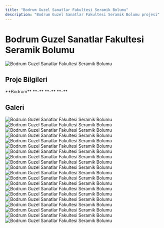```yaml
---
title: "Bodrum Guzel Sanatlar Fakultesi Seramik Bolumu"
description: "Bodrum Guzel Sanatlar Fakultesi Seramik Bolumu projesi"
---
```


# Bodrum Guzel Sanatlar Fakultesi Seramik Bolumu

<Frame>
  <img src="https://res.cloudinary.com/dcc07g3za/image/upload/v1758148167/7.jpg" alt="Bodrum Guzel Sanatlar Fakultesi Seramik Bolumu" />
</Frame>

## Proje Bilgileri

<CardGroup cols={2}>
  <Card title="Konum" icon="location-dot">
    **Bodrum**
  </Card>
  <Card title="Yıl" icon="calendar">
    **-**
  </Card>
  <Card title="Tip" icon="building">
    **-**
  </Card>
  <Card title="Durum" icon="check">
    **-**
  </Card>
</CardGroup>

## Galeri

<CardGroup cols={3}>
  <Card>
    <Frame>
      <img src="https://res.cloudinary.com/dcc07g3za/image/upload/v1758148167/7.jpg" alt="Bodrum Guzel Sanatlar Fakultesi Seramik Bolumu" />
    </Frame>
  </Card>
  <Card>
    <Frame>
      <img src="https://res.cloudinary.com/dcc07g3za/image/upload/v1758148168/9.jpg" alt="Bodrum Guzel Sanatlar Fakultesi Seramik Bolumu" />
    </Frame>
  </Card>
  <Card>
    <Frame>
      <img src="https://res.cloudinary.com/dcc07g3za/image/upload/v1758148170/12.jpg" alt="Bodrum Guzel Sanatlar Fakultesi Seramik Bolumu" />
    </Frame>
  </Card>
  <Card>
    <Frame>
      <img src="https://res.cloudinary.com/dcc07g3za/image/upload/v1758148171/2.jpg" alt="Bodrum Guzel Sanatlar Fakultesi Seramik Bolumu" />
    </Frame>
  </Card>
  <Card>
    <Frame>
      <img src="https://res.cloudinary.com/dcc07g3za/image/upload/v1758148176/6yeni.jpg" alt="Bodrum Guzel Sanatlar Fakultesi Seramik Bolumu" />
    </Frame>
  </Card>
  <Card>
    <Frame>
      <img src="https://res.cloudinary.com/dcc07g3za/image/upload/v1758148178/13.jpg" alt="Bodrum Guzel Sanatlar Fakultesi Seramik Bolumu" />
    </Frame>
  </Card>
  <Card>
    <Frame>
      <img src="https://res.cloudinary.com/dcc07g3za/image/upload/v1758148181/4.jpg" alt="Bodrum Guzel Sanatlar Fakultesi Seramik Bolumu" />
    </Frame>
  </Card>
  <Card>
    <Frame>
      <img src="https://res.cloudinary.com/dcc07g3za/image/upload/v1758148182/6.jpg" alt="Bodrum Guzel Sanatlar Fakultesi Seramik Bolumu" />
    </Frame>
  </Card>
  <Card>
    <Frame>
      <img src="https://res.cloudinary.com/dcc07g3za/image/upload/v1758148183/11.jpg" alt="Bodrum Guzel Sanatlar Fakultesi Seramik Bolumu" />
    </Frame>
  </Card>
  <Card>
    <Frame>
      <img src="https://res.cloudinary.com/dcc07g3za/image/upload/v1758148186/3.jpg" alt="Bodrum Guzel Sanatlar Fakultesi Seramik Bolumu" />
    </Frame>
  </Card>
  <Card>
    <Frame>
      <img src="https://res.cloudinary.com/dcc07g3za/image/upload/v1758148191/5yeni.jpg" alt="Bodrum Guzel Sanatlar Fakultesi Seramik Bolumu" />
    </Frame>
  </Card>
  <Card>
    <Frame>
      <img src="https://res.cloudinary.com/dcc07g3za/image/upload/v1758148193/10.jpg" alt="Bodrum Guzel Sanatlar Fakultesi Seramik Bolumu" />
    </Frame>
  </Card>
  <Card>
    <Frame>
      <img src="https://res.cloudinary.com/dcc07g3za/image/upload/v1758148195/15.jpg" alt="Bodrum Guzel Sanatlar Fakultesi Seramik Bolumu" />
    </Frame>
  </Card>
  <Card>
    <Frame>
      <img src="https://res.cloudinary.com/dcc07g3za/image/upload/v1758148196/5.jpg" alt="Bodrum Guzel Sanatlar Fakultesi Seramik Bolumu" />
    </Frame>
  </Card>
  <Card>
    <Frame>
      <img src="https://res.cloudinary.com/dcc07g3za/image/upload/v1758148201/7yeni.jpg" alt="Bodrum Guzel Sanatlar Fakultesi Seramik Bolumu" />
    </Frame>
  </Card>
  <Card>
    <Frame>
      <img src="https://res.cloudinary.com/dcc07g3za/image/upload/v1758147032/3%20%281%29.jpg" alt="Bodrum Guzel Sanatlar Fakultesi Seramik Bolumu" />
    </Frame>
  </Card>
  <Card>
    <Frame>
      <img src="https://res.cloudinary.com/dcc07g3za/image/upload/v1758148205/14.jpg" alt="Bodrum Guzel Sanatlar Fakultesi Seramik Bolumu" />
    </Frame>
  </Card>
  <Card>
    <Frame>
      <img src="https://res.cloudinary.com/dcc07g3za/image/upload/v1758148206/16.jpg" alt="Bodrum Guzel Sanatlar Fakultesi Seramik Bolumu" />
    </Frame>
  </Card>
  <Card>
    <Frame>
      <img src="https://res.cloudinary.com/dcc07g3za/image/upload/v1758148208/8.jpg" alt="Bodrum Guzel Sanatlar Fakultesi Seramik Bolumu" />
    </Frame>
  </Card>
  <Card>
    <Frame>
      <img src="https://res.cloudinary.com/dcc07g3za/image/upload/v1758148210/1.jpg" alt="Bodrum Guzel Sanatlar Fakultesi Seramik Bolumu" />
    </Frame>
  </Card>
</CardGroup>
